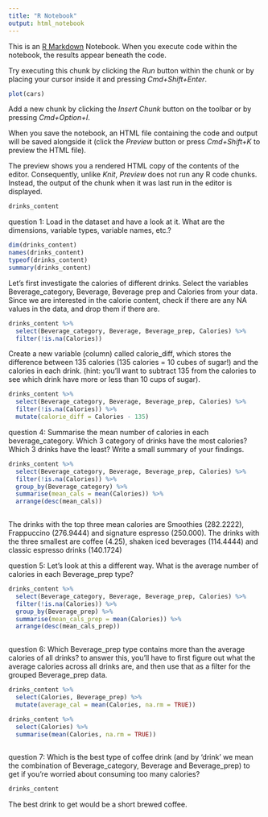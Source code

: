 ```yaml
---
title: "R Notebook"
output: html_notebook
---
```


This is an [R Markdown](http://rmarkdown.rstudio.com) Notebook. When you execute code within the notebook, the results appear beneath the code. 

Try executing this chunk by clicking the *Run* button within the chunk or by placing your cursor inside it and pressing *Cmd+Shift+Enter*. 

```r
plot(cars)
```

Add a new chunk by clicking the *Insert Chunk* button on the toolbar or by pressing *Cmd+Option+I*.

When you save the notebook, an HTML file containing the code and output will be saved alongside it (click the *Preview* button or press *Cmd+Shift+K* to preview the HTML file). 

The preview shows you a rendered HTML copy of the contents of the editor. Consequently, unlike *Knit*, *Preview* does not run any R code chunks. Instead, the output of the chunk when it was last run in the editor is displayed.

```r
drinks_content


```
question 1: Load in the dataset and have a look at it. What are the dimensions, variable types, variable names, etc.?

```r
dim(drinks_content)
names(drinks_content)
typeof(drinks_content)
summary(drinks_content)
```
Let’s first investigate the calories of different drinks. Select the variables Beverage_category, Beverage, Beverage prep and Calories from your data. Since we are interested in the calorie content, check if there are any NA values in the data, and drop them if there are.

```r
drinks_content %>% 
  select(Beverage_category, Beverage, Beverage_prep, Calories) %>% 
  filter(!is.na(Calories))
```

Create a new variable (column) called calorie_diff, which stores the difference between 135 calories (135 calories = 10 cubes of sugar!) and the calories in each drink. (hint: you’ll want to subtract 135 from the calories to see which drink have more or less than 10 cups of sugar).

```r
drinks_content %>% 
  select(Beverage_category, Beverage, Beverage_prep, Calories) %>% 
  filter(!is.na(Calories)) %>% 
  mutate(calorie_diff = Calories - 135)
```

question 4: Summarise the mean number of calories in each beverage_category. Which 3 category of drinks have the most calories? Which 3 drinks have the least? Write a small summary of your findings.

```r
drinks_content %>% 
  select(Beverage_category, Beverage, Beverage_prep, Calories) %>% 
  filter(!is.na(Calories)) %>% 
  group_by(Beverage_category) %>% 
  summarise(mean_cals = mean(Calories)) %>% 
  arrange(desc(mean_cals))
  
```
The drinks with the top three mean calories are Smoothies (282.2222), Frappuccino (276.9444)
and signature espresso (250.000). The drinks with the three smallest are coffee (4.25),
shaken iced beverages (114.4444) and classic espresso drinks (140.1724)

question 5: Let’s look at this a different way. What is the average number of calories in each Beverage_prep type?

```r
drinks_content %>% 
  select(Beverage_category, Beverage, Beverage_prep, Calories) %>% 
  filter(!is.na(Calories)) %>% 
  group_by(Beverage_prep) %>% 
  summarise(mean_cals_prep = mean(Calories)) %>% 
  arrange(desc(mean_cals_prep))
  
```



question 6: Which Beverage_prep type contains more than the average calories of all drinks?
 to answer this, you’ll have to first figure out what the average calories across all drinks are, and then use that as a filter for the grouped Beverage_prep data.

```r
drinks_content %>% 
  select(Calories, Beverage_prep) %>% 
  mutate(average_cal = mean(Calories, na.rm = TRUE)) 

```


```r
drinks_content %>% 
  select(Calories) %>% 
  summarise(mean(Calories, na.rm = TRUE))
 
```

question 7: Which is the best type of coffee drink (and by ‘drink’ we mean the combination of Beverage_category, Beverage and Beverage_prep) to get if you’re worried about consuming too many calories?

```r
drinks_content
```
The best drink to get would be a short brewed coffee.  


